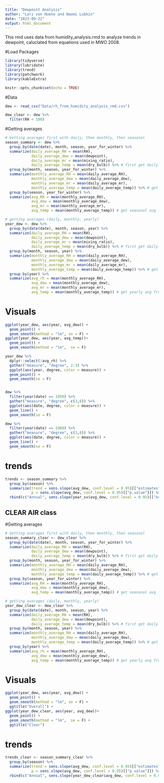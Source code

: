 ```yaml
---
title: "Dewpoint Analysis"
author: "Larz von Huene and Naomi Lubkin"
date: "2023-09-22"
output: html_document
---
```

This rmd uses data from humidity_analysis.rmd to analyze trends in dewpoint, caluclated from equations used in MWO 2008.


#Load Packages
```r
library(tidyverse)
library(lubridate)
library(trend)
library(patchwork)
library(kableExtra)

knitr::opts_chunk$set(echo = TRUE)
```

#Data
```r
dew <- read_csv("Data/rh_from_humidity_analysis_rmd.csv")

dew_clear <- dew %>% 
  filter(RH < 100)
```

#Getting averages
```r
# Getting averages first with daily, then monthly, then seasonal
season_summary <- dew %>% 
  group_by(date(date), month, season, year_for_winter) %>% 
  summarize(daily_average_RH = mean(RH),
            daily_average_dew = mean(dewpoint),
            daily_average_mr = mean(mixing_ratio),
            daily_average_temp = mean(dry_bulb)) %>% # first get daily averages
  group_by(month, season, year_for_winter) %>% 
  summarize(monthly_average_RH = mean(daily_average_RH),
            monthly_average_dew = mean(daily_average_dew),
            monthly_average_mr = mean(daily_average_mr),
            monthly_average_temp = mean(daily_average_temp)) %>% # get monthly avg from daily avg
  group_by(season, year_for_winter) %>% 
  summarize(avg_RH = mean(monthly_average_RH),
            avg_dew = mean(monthly_average_dew),
            avg_mr = mean(monthly_average_mr),
            avg_temp = mean(monthly_average_temp)) # get seasonal avg from monthly avg

# getting averages (daily, monthly, yearly)
year_dew <- dew %>% 
  group_by(date(date), month, season, year) %>% 
  summarize(daily_average_RH = mean(RH),
            daily_average_dew = mean(dewpoint),
            daily_average_mr = mean(mixing_ratio),
            daily_average_temp = mean(dry_bulb)) %>% # first get daily averages
  group_by(month, season, year) %>% 
  summarize(monthly_average_RH = mean(daily_average_RH),
            monthly_average_dew = mean(daily_average_dew),
            monthly_average_mr = mean(daily_average_mr),
            monthly_average_temp = mean(daily_average_temp)) %>% # get monthly avg from daily avg
  group_by(year) %>% 
  summarize(avg_rh = mean(monthly_average_RH),
            avg_dew = mean(monthly_average_dew),
            avg_mr = mean(monthly_average_mr),
            avg_temp = mean(monthly_average_temp)) # get yearly avg from monthly avg

```

# Visuals
```r
ggplot(year_dew, aes(year, avg_dew)) +
  geom_point() +
  geom_smooth(method = "lm", se = F) +
ggplot(year_dew, aes(year, avg_temp))+
  geom_point() +
  geom_smooth(method = "lm",  se = F) 

year_dew %>% 
  dplyr::select(!avg_rh) %>% 
  gather("measure", "degree", 2:3) %>% 
  ggplot(aes(year, degree, color = measure)) +
  geom_point() +
  geom_smooth(se = F)


dew %>%
  filter(year(date) == 1950) %>% 
  gather("measure", "degree", c(3,8)) %>% 
  ggplot(aes(date, degree, color = measure)) +
  geom_line() +
  geom_smooth(se = F) 

dew %>%
  filter(year(date) == 1980) %>% 
  gather("measure", "degree", c(3,8)) %>% 
  ggplot(aes(date, degree, color = measure)) +
  geom_line() +
  geom_smooth(se = F) 
```

# trends
```r
trends <- season_summary %>% 
  group_by(season) %>% 
  summarize(trend = sens.slope(avg_dew, conf.level = 0.95)[["estimates"]],
            p = sens.slope(avg_dew, conf.level = 0.95)[["p.value"]]) %>% 
  rbind(c("Annual", sens.slope(year_sv$avg_dew, conf.level = 0.95)[["estimates"]], sens.slope(year_sv$avg_dew, conf.level = 0.95)[["p.value"]]))
```
## CLEAR AIR class

#Getting averages
```r
# Getting averages first with daily, then monthly, then seasonal
season_summary_clear <- dew_clear %>% 
  group_by(date(date), month, season, year_for_winter) %>% 
  summarize(daily_average_RH = mean(RH),
            daily_average_dew = mean(dewpoint),
            daily_average_temp = mean(dry_bulb)) %>% # first get daily averages
  group_by(month, season, year_for_winter) %>% 
  summarize(monthly_average_RH = mean(daily_average_RH),
            monthly_average_dew = mean(daily_average_dew),
            monthly_average_temp = mean(daily_average_temp)) %>% # get monthly avg from daily avg
  group_by(season, year_for_winter) %>% 
  summarize(avg_RH = mean(monthly_average_RH),
            avg_dew = mean(monthly_average_dew),
            avg_temp = mean(monthly_average_temp)) # get seasonal avg from monthly avg

# getting averages (daily, monthly, yearly)
year_dew_clear <- dew_clear %>% 
  group_by(date(date), month, season, year) %>% 
  summarize(daily_average_RH = mean(RH),
            daily_average_dew = mean(dewpoint),
            daily_average_temp = mean(dry_bulb)) %>% # first get daily averages
  group_by(month, season, year) %>% 
  summarize(monthly_average_RH = mean(daily_average_RH),
            monthly_average_dew = mean(daily_average_dew),
            monthly_average_temp = mean(daily_average_temp)) %>% # get monthly avg from daily avg
  group_by(year) %>% 
  summarize(avg_rh = mean(monthly_average_RH),
            avg_dew = mean(monthly_average_dew),
            avg_temp = mean(monthly_average_temp)) # get yearly avg from monthly avg

```

# Visuals
```r
ggplot(year_dew, aes(year, avg_dew)) +
  geom_point() +
  geom_smooth(method = "lm", se = F) +
  ggtitle("Overall") +
ggplot(year_dew_clear, aes(year, avg_dew))+
  geom_point() +
  geom_smooth(method = "lm",  se = F) +
  ggtitle("Clear")
```

# trends
```r
trends_clear <- season_summary_clear %>% 
  group_by(season) %>% 
  summarize(trend = sens.slope(avg_dew, conf.level = 0.95)[["estimates"]],
            p = sens.slope(avg_dew, conf.level = 0.95)[["p.value"]]) %>% 
  rbind(c("Annual", sens.slope(year_dew_clear$avg_dew, conf.level = 0.95)[["estimates"]], sens.slope(year_dew_clear$avg_dew, conf.level = 0.95)[["p.value"]]))
```



